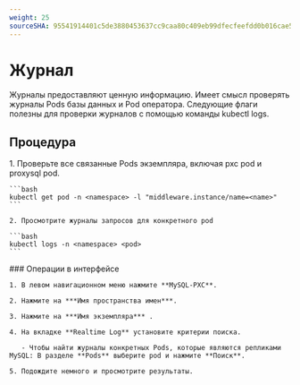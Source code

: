 ```yaml
---
weight: 25
sourceSHA: 95541914401c5de3880453637cc9caa80c409eb99dfecfeefdd0b016cae530cc
---
```


# Журнал

Журналы предоставляют ценную информацию. Имеет смысл проверять журналы Pods базы данных и Pod оператора. Следующие флаги полезны для проверки журналов с помощью команды kubectl logs.

## Процедура

<Tabs>
  <Tab label="CLI">
    1. Проверьте все связанные Pods экземпляра, включая pxc pod и proxysql pod.

    ```bash
    kubectl get pod -n <namespace> -l "middleware.instance/name=<name>"
    ```

    2. Просмотрите журналы запросов для конкретного pod

    ```bash
    kubectl logs -n <namespace> <pod>
    ```
  </Tab>

  <Tab label="Web Console">
    ### Операции в интерфейсе

    1. В левом навигационном меню нажмите **MySQL-PXC**.

    2. Нажмите на ***Имя пространства имен***.

    3. Нажмите на ***Имя экземпляра*** .

    4. На вкладке **Realtime Log** установите критерии поиска.

       - Чтобы найти журналы конкретных Pods, которые являются репликами MySQL: В разделе **Pods** выберите pod и нажмите **Поиск**.

    5. Подождите немного и просмотрите результаты.
  </Tab>
</Tabs>
